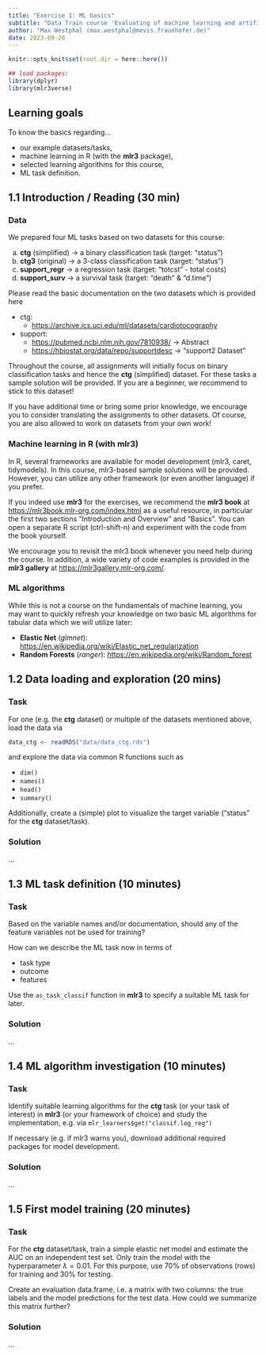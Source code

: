 ```yaml
---
title: "Exercise 1: ML basics"
subtitle: "Data Train course 'Evaluating of machine learning and artificial intelligence algorithms'"
author: "Max Westphal (max.westphal@mevis.fraunhofer.de)"
date: 2023-09-20
---
```


```r
knitr::opts_knit$set(root.dir = here::here())
```

```r
## load packages:
library(dplyr)
library(mlr3verse)
```

## Learning goals

To know the basics regarding...

- our example datasets/tasks,
- machine learning in R (with the **mlr3** package),
- selected learning algorithms for this course,
- ML task definition.

## 1.1 Introduction / Reading (30 min)

### Data

We prepared four ML tasks based on two datasets for this course:
  
(a) **ctg** (simplified) $\rightarrow$ a binary classification task (target: "status")
(b) **ctg3** (original) $\rightarrow$ a 3-class classification task (target: "status")
(c) **support_regr** $\rightarrow$ a regression task (target: "totcst" - total costs)
(d) **support_surv** $\rightarrow$ a survival task (target: "death" & "d.time")

Please read the basic documentation on the two datasets which is provided here

- ctg: 
  - <https://archive.ics.uci.edu/ml/datasets/cardiotocography>
  
- support: 
  - <https://pubmed.ncbi.nlm.nih.gov/7810938/> $\rightarrow$ Abstract
  - <https://hbiostat.org/data/repo/supportdesc> $\rightarrow$ "support2 Dataset"

Throughout the course, all assignments will initially focus on binary classification tasks and hence the **ctg** (simplified) dataset. For these tasks a sample solution will be provided. If you are a beginner, we recommend to stick to this dataset!

If you have additional time or bring some prior knowledge, we encourage you to consider translating the assignments to other datasets. Of course, you are also allowed to work on datasets from your own work!

### Machine learning in R (with mlr3)

In R, several frameworks are available for model development (mlr3, caret, tidymodels). In this course, mlr3-based sample solutions will be provided. However, you can utilize any other framework (or even another language) if you prefer.

If you indeed use **mlr3** for the exercises, we recommend the **mlr3 book** at
<https://mlr3book.mlr-org.com/index.html> as a useful resource, in particular the first two sections "Introduction and Overview" and "Basics". You can open a separate R script (ctrl-shift-n) and experiment with the code from the book yourself.

We encourage you to revisit the mlr3 book whenever you need help during the
course. In addition, a wide variety of code examples is provided in the **mlr3 gallery** at <https://mlr3gallery.mlr-org.com/>.


### ML algorithms

While this is not a course on the fundamentals of machine learning, you may want to quickly refresh your knowledge on two basic ML algorithms for tabular data which we will utilize later:

- **Elastic Net** (*glmnet*): <https://en.wikipedia.org/wiki/Elastic_net_regularization>
- **Random Forests** (*ranger*): <https://en.wikipedia.org/wiki/Random_forest>


## 1.2 Data loading and exploration (20 mins)

### Task

For one (e.g. the **ctg** dataset) or multiple of the datasets mentioned above, load the data via

```r
data_ctg <- readRDS("data/data_ctg.rds")
```

and explore the data via common R functions such as 

- `dim()`
- `names()`
- `head()`
- `summary()`

Additionally, create a (simple) plot to visualize the target variable ("status" for the **ctg** dataset/task).


### Solution 

...


## 1.3 ML task definition (10 minutes)

### Task

Based on the variable names and/or documentation, should any of the feature variables not be used for training?

How can we describe the ML task now in terms of

- task type
- outcome
- features

Use the `as_task_classif` function in **mlr3** to specify a suitable ML task for later.

### Solution

...



## 1.4 ML algorithm investigation (10 minutes)

### Task 

Identify suitable learning algorithms for the **ctg** task (or your task of interest) in **mlr3** (or your framework of choice) and study the implementation, e.g. via `mlr_learners$get("classif.log_reg")` 

If necessary (e.g. if mlr3 warns you), download additional required packages for model development.


### Solution 

...


## 1.5 First model training (20 minutes)

### Task 
For the **ctg** dataset/task, train a simple elastic net model and estimate the AUC on an independent test set. Only train the model with the hyperparameter $\lambda = 0.01$. For this purpose, use 70\% of observations (rows) for training and 30\% for testing. 

Create an evaluation data.frame, i.e. a matrix with two columns: the true labels and the model predictions for the test data. 
How could we summarize this matrix further?



### Solution

...






